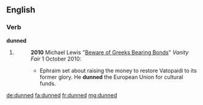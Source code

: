==English==

===Verb===
'''dunned'''

# {{past of|dun}}
#: '''2010''' Michael Lewis "[http://www.vanityfair.com/business/features/2010/10/greeks-bearing-bonds-201010 Beware of Greeks Bearing Bonds]" ''Vanity Fair'' 1 October 2010:
#:* Ephraim set about raising the money to restore Vatopaidi to its former glory. He '''dunned''' the European Union for cultural funds. 

[[de:dunned]]
[[fa:dunned]]
[[fr:dunned]]
[[mg:dunned]]